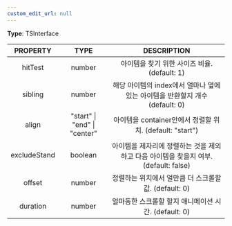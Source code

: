 ```yaml
---
custom_edit_url: null
---
```


<div>

</div>

**Type**: TSInterface

|PROPERTY|TYPE|DESCRIPTION|
|:---:|:---:|:---:|
|hitTest|number|아이템을 찾기 위한 사이즈 비율. (default: 1)|
|sibling|number|해당 아이템의 index에서 얼마나 옆에 있는 아이템을 반환할지 개수 (default: 0)|
|align|"start" \| "end" \| "center"|아이템을 container안에서 정렬할 위치. (default: &quot;start&quot;)|
|excludeStand|boolean|아이템을 제자리에 정렬하는 것을 제외하고 다음 아이템을 찾을지 여부. (default: false)|
|offset|number|정렬하는 위치에서 얼만큼 더 스크롤할 값. (default: 0)|
|duration|number|얼마동한 스크롤할 할지 애니메이션 시간. (default: 0)|

